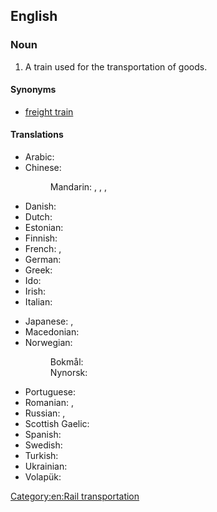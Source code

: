 ==English==

===Noun===
{{en-noun}}

# A train used for the transportation of goods.

====Synonyms====
* [[freight train]]

====Translations====
{{trans-top|train used for transportation of goods}}
* Arabic: {{t-needed|ar}}
* Chinese:
*: Mandarin: {{t|cmn|貨物列車|sc=Hani}}, {{t|cmn|货物列车|tr=huòwù lièchē|sc=Hani}}, {{t+|cmn|貨車|sc=Hani}}, {{t+|cmn|货车|tr=huòchē|sc=Hani}}
* Danish: {{t+|da|godstog|n}}
* Dutch: {{t+|nl|goederentrein}}
* Estonian: {{t|et|kaubarong}}
* Finnish: {{t+|fi|tavarajuna}}
* French: {{t|fr|train de fret|m}}, {{t|fr|train de marchandises|m}}
* German: {{t+|de|Güterzug|m}}
* Greek: {{t|el|εμπορική αμαξοστοιχία|f}}
* Ido: {{t|io|vartreno}}
* Irish: {{t|ga|traein earraí|f}}
* Italian: {{t+|it|treno merci|m}}
{{trans-mid}}
* Japanese: {{t|ja|貨物列車|tr=かもつれっしゃ, kamotsu ressha|sc=Jpan}}, {{t+|ja|貨車|tr=かしゃ, kasha|sc=Jpan}}
* Macedonian: {{t|mk|то́варен во́з|m}}
* Norwegian:
*: Bokmål: {{t|nb|godstog|n}}
*: Nynorsk: {{t|nn|godstog|n}}
* Portuguese: {{t|pt|[[trem]] [[de]] [[carga]]|m}}
* Romanian: {{t|ro|tren de marfă|n}}, {{t+|ro|marfar|n}}
* Russian: {{t|ru|това́рный по́езд|m}}, {{t+|ru|товарня́к|m}} {{qualifier|colloquial}}
* Scottish Gaelic: {{t|gd|trèana bathair|f}}
* Spanish: {{t|es|tren de carga|m}}
* Swedish: {{t+|sv|godståg|n}}
* Turkish: {{t+|tr|yük treni}}
* Ukrainian: {{t|uk|товарний потяг|m}}
* Volapük: {{t|vo|päkatren}}
{{trans-bottom}}

[[Category:en:Rail transportation]]